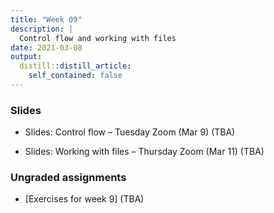 ```yaml
---
title: "Week 09"
description: |
  Control flow and working with files
date: 2021-03-08
output:
  distill::distill_article:
    self_contained: false
---
```


### Slides

- Slides: Control flow -- Tuesday Zoom (Mar 9) (TBA)

- Slides: Working with files -- Thursday Zoom (Mar 11) (TBA)

### Ungraded assignments

- [Exercises for week 9] (TBA)
